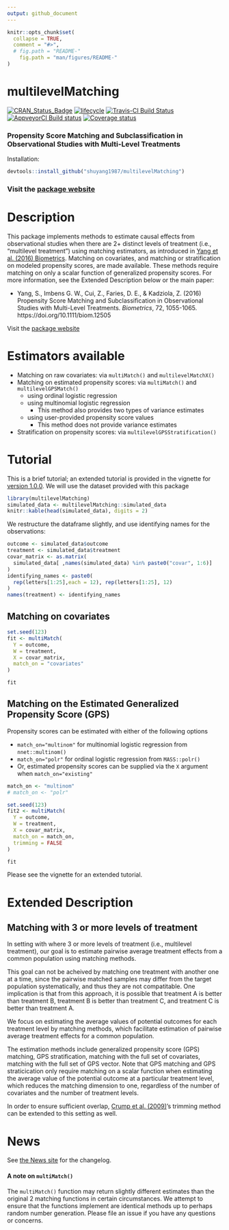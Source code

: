 ```yaml
---
output: github_document
---
```


<!-- rmarkdown v1 -->

<!-- README.md is generated from README.Rmd. Please edit that file -->

```r
knitr::opts_chunk$set(
  collapse = TRUE,
  comment = "#>",
  # fig.path = "README-"
    fig.path = "man/figures/README-"
)
```

# multilevelMatching

[![CRAN_Status_Badge](http://www.r-pkg.org/badges/version/multilevelMatching)](https://cran.r-project.org/package=multilevelMatching)
[![lifecycle](https://img.shields.io/badge/lifecycle-stable-brightgreen.svg)](https://www.tidyverse.org/lifecycle/#stable)
[![Travis-CI Build Status](https://travis-ci.org/shuyang1987/multilevelMatching.svg?branch=master)](https://travis-ci.org/shuyang1987/multilevelMatching)
[![AppveyorCI Build status](https://ci.appveyor.com/api/projects/status/eu7vlcbu2j854cdo?svg=true)](https://ci.appveyor.com/project/BarkleyBG/multilevelmatching-3hh85)
[![Coverage status](https://codecov.io/gh/shuyang1987/multilevelMatching/branch/master/graph/badge.svg)](https://codecov.io/github/shuyang1987/multilevelMatching?branch=master)

### Propensity Score Matching and Subclassification in Observational Studies with Multi-Level Treatments 

Installation:

```r
devtools::install_github("shuyang1987/multilevelMatching")
```


### Visit the [package website](https://shuyang1987.github.io/multilevelMatching/)


# Description


This package implements methods to estimate causal effects from observational studies when there are 2+ distinct levels of treatment (i.e., "multilevel treatment") using matching estimators, as introduced in [Yang et al. (2016) Biometrics](https://doi.org/10.1111/biom.12505). Matching on covariates, and matching or stratification on modeled propensity scores, are made available. These methods require matching on only a scalar function of generalized propensity scores. For more information, see the Extended Description below or the main paper:

  - Yang, S., Imbens G. W., Cui, Z., Faries, D. E., & Kadziola, Z. (2016) Propensity Score Matching and Subclassification in Observational Studies with Multi-Level Treatments. *Biometrics*, 72, 1055-1065. https://doi.org/10.1111/biom.12505
  
    
Visit the [package website](https://shuyang1987.github.io/multilevelMatching/)


# Estimators available

- Matching on raw covariates: via `multiMatch()` and `multilevelMatchX()`
- Matching on estimated propensity scores: via `multiMatch()` and `multilevelGPSMatch()`
  - using ordinal logistic regression
  - using multinomial logistic regression
     - This method also provides two types of variance estimates
  - using user-provided propensity score values
     - This method does not provide variance estimates
- Stratification on propensity scores: via `multilevelGPSStratification()`

# Tutorial

This is a brief tutorial; an extended tutorial is provided in the vignette for [version 1.0.0](https://github.com/shuyang1987/multilevelMatching/releases/).
We will use the dataset provided with this package

```r
library(multilevelMatching)
simulated_data <- multilevelMatching::simulated_data
knitr::kable(head(simulated_data), digits = 2)
```

We restructure the dataframe slightly, and use identifying names for the observations:

```r
outcome <- simulated_data$outcome
treatment <- simulated_data$treatment
covar_matrix <- as.matrix(
  simulated_data[ ,names(simulated_data) %in% paste0("covar", 1:6)]
)
identifying_names <- paste0(
  rep(letters[1:25],each = 12), rep(letters[1:25], 12)
)
names(treatment) <- identifying_names
```

## Matching on covariates

```r
set.seed(123)
fit <- multiMatch(
  Y = outcome,
  W = treatment,
  X = covar_matrix,
  match_on = "covariates"
)

fit
```

## Matching on the Estimated Generalized Propensity Score (GPS)

Propensity scores can be estimated with either of the following options

  - `match_on="multinom"` for multinomial logistic regression from `nnet::multinom()`
  - `match_on="polr"` for ordinal logistic regression from `MASS::polr()`
  - Or, estimated propensity scores can be supplied via the `X` argument when `match_on="existing"`
  
```r
match_on <- "multinom"
# match_on <- "polr" 

set.seed(123)
fit2 <- multiMatch(
  Y = outcome,
  W = treatment,
  X = covar_matrix,
  match_on = match_on,
  trimming = FALSE
)

fit
```


Please see the vignette for an extended tutorial.

# Extended Description

## Matching with 3 or more levels of treatment

In setting with where 3 or more levels of treatment (i.e., multilevel treatment), our goal is to estimate pairwise average treatment effects from a common population using matching methods.

This goal can not be acheived by matching one treatment with another one at a time, since the pairwise matched samples may differ from the target population systematically, and thus they are not compatitable. One implication is that from this approach, it is possible that treatment A is better than treatment B, treatment B is better than treatment C, and treatment C is better than treatment A. 

We focus on estimating the average values of potential outcomes for each treatment level by matching methods, which facilitate estimation of pairwise average treatment effects for a common population.

The estimation methods include generalized propensity score (GPS) matching, GPS stratification, matching with the full set of covariates, matching with the full set of GPS vector. Note that GPS matching and GPS straticication only require matching on a scalar function when estimating the average value of the potential outcome at a particular treatment level, which reduces the matching dimension to one, regardless of the number of covariates and the number of treatment levels. 

In order to ensure sufficient overlap, [Crump et al. (2009)](https://doi.org/10.1093/biomet/asn055)'s trimming method can be extended to this setting as well. 


# News

See [the News site](https://shuyang1987.github.io/multilevelMatching/news/index.html) for the changelog.

#### A note on `multiMatch()`

The `multiMatch()` function may return slightly different estimates than the original 2 matching functions in certain circumstances. We attempt to ensure that the functions implement are identical methods up to perhaps random number generation. Please file an issue if you have any questions or concerns.
